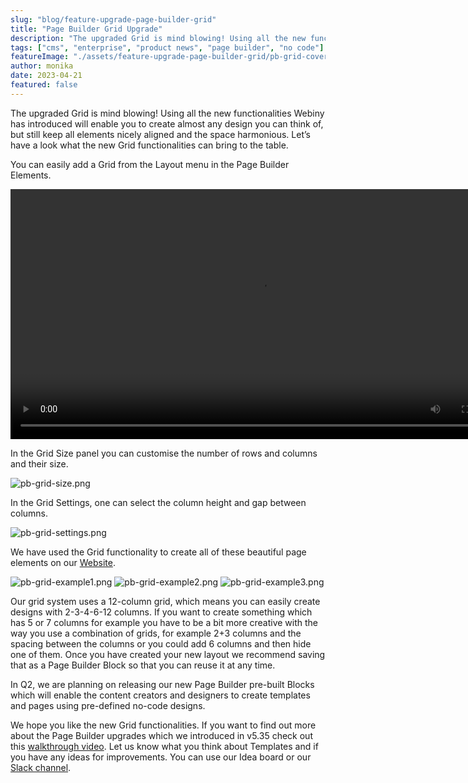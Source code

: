 ```yaml
---
slug: "blog/feature-upgrade-page-builder-grid"
title: "Page Builder Grid Upgrade"
description: "The upgraded Grid is mind blowing! Using all the new functionalities Webiny has introduced will enable you to create almost any design you can think of, but still keep all elements nicely aligned and the space harmonious."
tags: ["cms", "enterprise", "product news", "page builder", "no code"]
featureImage: "./assets/feature-upgrade-page-builder-grid/pb-grid-cover.png"
author: monika
date: 2023-04-21
featured: false
---
```


The upgraded Grid is mind blowing! Using all the new functionalities Webiny has introduced will enable you to create almost any design you can think of, but still keep all elements nicely aligned and the space harmonious. Let’s have a look what the new Grid functionalities can bring to the table.

You can easily add a Grid from the Layout menu in the Page Builder Elements.

<video width="800px" height="auto" controls autoplay>
  <source src="./assets/feature-upgrade-page-builder-grid/pb-grid-create.mp4" type="video/mp4" />
</video>

In the Grid Size panel you can customise the number of rows and columns and their size.

![pb-grid-size.png](./assets/feature-upgrade-page-builder-grid/pb-grid-size.png)

In the Grid Settings, one can select the column height and gap between columns.

![pb-grid-settings.png](./assets/feature-upgrade-page-builder-grid/pb-grid-settings.png)

We have used the Grid functionality to create all of these beautiful page elements on our [Website](https://www.webiny.com/).

![pb-grid-example1.png](./assets/feature-upgrade-page-builder-grid/pb-grid-example1.png)
![pb-grid-example2.png](./assets/feature-upgrade-page-builder-grid/pb-grid-example2.png)
![pb-grid-example3.png](./assets/feature-upgrade-page-builder-grid/pb-grid-example3.png)

Our grid system uses a 12-column grid, which means you can easily create designs with 2-3-4-6-12 columns. If you want to create something which has 5 or 7 columns for example you have to be a bit more creative with the way you use a combination of grids, for example 2+3 columns and the spacing between the columns or you could add 6 columns and then hide one of them. Once you have created your new layout we recommend saving that as a Page Builder Block so that you can reuse it at any time. 

In Q2, we are planning on releasing our new Page Builder pre-built Blocks which will enable the content creators and designers to create templates and pages using pre-defined no-code designs. 

We hope you like the new Grid functionalities. If you want to find out more about the Page Builder upgrades which we introduced in v5.35 check out this [walkthrough video](https://youtu.be/4wXHd8FSAzU). Let us know what you think about Templates and if you have any ideas for improvements. You can use our Idea board or our [Slack channel](https://www.webiny.com/slack/).


 